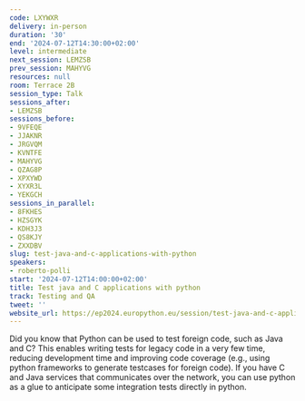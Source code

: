 ```yaml
---
code: LXYWXR
delivery: in-person
duration: '30'
end: '2024-07-12T14:30:00+02:00'
level: intermediate
next_session: LEMZSB
prev_session: MAHYVG
resources: null
room: Terrace 2B
session_type: Talk
sessions_after:
- LEMZSB
sessions_before:
- 9VFEQE
- JJAKNR
- JRGVQM
- KVNTFE
- MAHYVG
- QZAG8P
- XPXYWD
- XYXR3L
- YEKGCH
sessions_in_parallel:
- 8FKHES
- HZSGYK
- KDH3J3
- QS8KJY
- ZXXDBV
slug: test-java-and-c-applications-with-python
speakers:
- roberto-polli
start: '2024-07-12T14:00:00+02:00'
title: Test java and C applications with python
track: Testing and QA
tweet: ''
website_url: https://ep2024.europython.eu/session/test-java-and-c-applications-with-python
---
```


Did you know that Python can be used to test foreign code, such as Java and C?
This enables writing tests for legacy code in a very few time, reducing development time and improving code coverage (e.g., using python frameworks to generate testcases for foreign code).
If you have C and Java services that communicates over the network, you can use python as a glue to anticipate some integration tests directly in python.
